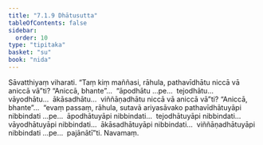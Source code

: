 ```yaml
---
title: "7.1.9 Dhātusutta"
tableOfContents: false
sidebar:
  order: 10
type: "tipitaka"
basket: "su"
book: "nida"
---
```



<DynamicBreadcrumb />

<Division number="196" book="nida" bookNo="12" page="442">

<Paragraph number="1130" book="nida">
Sāvatthiyaṃ viharati. “Taṃ kiṃ maññasi, rāhula, pathavīdhātu niccā vā aniccā vā”ti? “Aniccā, bhante”…  “āpodhātu …pe…  tejodhātu…  vāyodhātu…  ākāsadhātu…  viññāṇadhātu niccā vā aniccā vā”ti? “Aniccā, bhante”…  “evaṃ passaṃ, rāhula, sutavā ariyasāvako pathavīdhātuyāpi nibbindati …pe…  āpodhātuyāpi nibbindati…  tejodhātuyāpi nibbindati…  vāyodhātuyāpi nibbindati…  ākāsadhātuyāpi nibbindati…  viññāṇadhātuyāpi nibbindati …pe…  pajānātī”ti.

</Paragraph>
</Division>

<Paragraph number="1131" type="center" book="nida">
Navamaṃ.
</Paragraph>